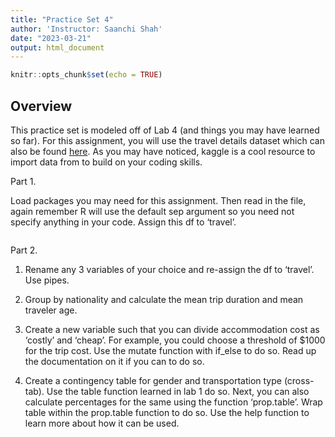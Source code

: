 ```yaml
---
title: "Practice Set 4"
author: 'Instructor: Saanchi Shah'
date: "2023-03-21"
output: html_document
---
```


```r
knitr::opts_chunk$set(echo = TRUE)
```

## Overview

This practice set is modeled off of Lab 4 (and things you may have learned so far). For this assignment, you will use the travel details dataset which can also be found [here](https://www.kaggle.com/datasets/rkiattisak/traveler-trip-data). As you may have noticed, kaggle is a cool resource to import data from to build on your coding skills.

Part 1. 

Load packages you may need for this assignment. Then read in the file, again remember R will use the default sep argument so you need not specify anything in your code. Assign this df to 'travel'.

```r



```


Part 2.

1. Rename any 3 variables of your choice and re-assign the df to 'travel'. Use pipes.

2. Group by nationality and calculate the mean trip duration and mean traveler age.

3. Create a new variable such that you can divide accommodation cost as 'costly' and 'cheap'. For example, you could choose a threshold of $1000 for the trip cost. Use the mutate function with if_else to do so. Read up the documentation on it if you can to do so. 

4. Create a contingency table for gender and transportation type (cross-tab). Use the table function learned in lab 1 do so. Next, you can also calculate percentages for the same using the function 'prop.table'. Wrap table within the prop.table function to do so. Use the help function to learn more about how it can be used. 
```r

```


